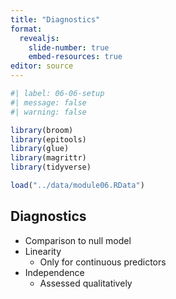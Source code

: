 ```yaml
---
title: "Diagnostics"
format: 
  revealjs:
    slide-number: true
    embed-resources: true
editor: source
---
```


```r
#| label: 06-06-setup
#| message: false
#| warning: false

library(broom)
library(epitools)
library(glue)
library(magrittr)
library(tidyverse)

load("../data/module06.RData")
```

## Diagnostics

-   Comparison to null model
-   Linearity
    -   Only for continuous predictors
-   Independence
    -   Assessed qualitatively
 